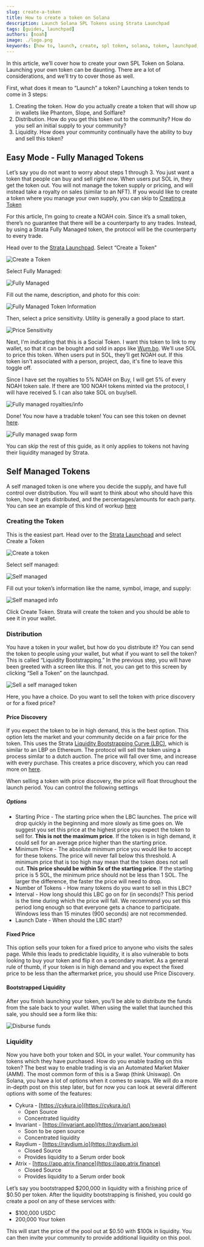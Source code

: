 ```yaml
---
slug: create-a-token
title: How to create a token on Solana
description: Launch Solana SPL Tokens using Strata Launchpad
tags: [guides, launchpad]
authors: [noah]
image: ./logo.png
keywords: [how to, launch, create, spl token, solana, token, launchpad, permissionless, open source, social token, gamefi token]
---
```


In this article, we’ll cover how to create your own SPL Token on Solana. Launching your own token can be daunting. There are a lot of considerations, and we’ll try to cover those as well.

First, what does it mean to “Launch” a token? Launching a token tends to come in 3 steps:

1. Creating the token. How do you actually create a token that will show up in wallets like Phantom, Slope, and Solflare?
2. Distribution. How do you get this token out to the community? How do you sell an initial supply to your community?
3. Liquidity. How does your community continually have the ability to buy and sell this token?


## Easy Mode - Fully Managed Tokens

Let’s say you do not want to worry about steps 1 through 3. You just want a token that people can buy and sell *right now*. When users put SOL in, they get the token out. You will not manage the token supply or pricing, and will instead take a royalty on sales (similar to an NFT). If you would like to create a token where you manage your own supply, you can skip to [Creating a Token](#creating-the-token)

For this article, I’m going to create a NOAH coin. Since it’s a small token, there’s no guarantee that there will be a counterparty to any trades. Instead, by using a Strata Fully Managed token, the protocol will be the counterparty to every trade.

Head over to the [Strata Launchpad](app.strataprotocol.com). Select “Create a Token”


![Create a Token](./create-a-token.png)


Select Fully Managed:

![Fully Managed](./fully-managed.png)


Fill out the name, description, and photo for this coin: 

![Fully Managed Token Information](./fully-managed-info.png)


Then, select a price sensitivity. Utility is generally a good place to start.

![Price Sensitivity](./price-sensitivity.png)

Next, I'm indicating that this is a Social Token. I want this token to link to my wallet, so that it can be bought and sold in apps like [Wum.bo](https://wum.bo). We’ll use SOL to price this token. When users put in SOL, they’ll get NOAH out.
If this token isn't associated with a person, project, dao, it's fine to leave this toggle off.

Since I have set the royalties to 5% NOAH on Buy, I will get 5% of every NOAH token sale. If there are 100 NOAH tokens minted via the protocol, I will have received 5. I can also take SOL on buy/sell.

![Fully managed royalties/info](./social-token-info.png)


Done! You now have a tradable token! You can see this token on devnet [here](https://app.strataprotocol.com/swap/A6EpBzLEPw2CNrz7VWnWJUDLvjMx1KujtWxHYPjJk54m?cluster=devnet).

![Fully managed swap form](./fully-managed-done.png)

You can skip the rest of this guide, as it only applies to tokens not having their liquidity managed by Strata.

## Self Managed Tokens

A self managed token is one where you decide the supply, and have full control over distribution. You will want to think
about who should have this token, how it gets distributed, and the percentages/amounts for each party. You can see an example of this kind of workup [here](https://www.projectserum.com/serum-token-summary)

### Creating the Token

This is the easiest part. Head over to the [Strata Launchpad](app.strataprotocol.com) and select Create a Token


![Create a token](./create-a-token.png)


Select self managed:


![Self managed](./self-managed.png)


Fill out your token’s information like the name, symbol, image, and supply:


![Self managed info](./fully-managed-info.png)


 Click Create Token. Strata will create the token and you should be able to see it in your wallet.


### Distribution

You have a token in your wallet, but how do you distribute it? You can send the token to people using your wallet, but what if you want to sell the token? This is called “Liquidity Bootstrapping.” In the previous step, you will have been greeted with a screen like this. If not, you can get to this screen by clicking “Sell a Token” on the launchpad.


![Sell a self managed token](./self-managed-done.png)


Here, you have a choice. Do you want to sell the token with price discovery or for a fixed price?


#### Price Discovery

If you expect the token to be in high demand, this is the best option. This option lets the market and your community decide on a fair price for the token. This uses the Strata [Liquidity Bootstrapping Curve (LBC)](https://docs.strataprotocol.com/marketplace/lbc), which is similar to an LBP on Ethereum.  The protocol will sell the token using a process similar to a dutch auction. The price will fall over time, and increase with every purchase. This creates a price discovery, which you can read more on [here](https://docs.strataprotocol.com/marketplace/lbc). 

When selling a token with price discovery, the price will float throughout the launch period. You can control the following settings


##### Options



* Starting Price - The starting price when the LBC launches. The price will drop quickly in the beginning and more slowly as time goes on. We suggest you set this price at the highest price you expect the token to sell for. **This is not the maximum price**. If the token is in high demand, it could sell for an average price higher than the starting price.
* Minimum Price - The absolute minimum price you would like to accept for these tokens. The price will never fall below this threshold. A minimum price that is too high may mean that the token does not sell out. **This price should be within 5x of the starting price**. If the starting price is 5 SOL, the minimum price should not be less than 1 SOL. The larger the difference, the faster the price will need to drop.
* Number of Tokens - How many tokens do you want to sell in this LBC?
* Interval - How long should this LBC go on for (in seconds)? This period is the time during which the price will fall. We recommend you set this period long enough so that everyone gets a chance to participate. Windows less than 15 minutes (900 seconds) are not recommended.
* Launch Date - When should the LBC start?


#### Fixed Price

This option sells your token for a fixed price to anyone who visits the sales page. While this leads to predictable liquidity, it is also vulnerable to bots looking to buy your token and flip it on a secondary market. As a general rule of thumb, if your token is in high demand and you expect the fixed price to be less than the aftermarket price, you should use Price Discovery. 


#### Bootstrapped Liquidity

After you finish launching your token, you’ll be able to distribute the funds from the sale back to your wallet. When using the wallet that launched this sale, you should see a form like this: 


![Disburse funds](./disburse.png)


### Liquidity

Now you have both your token and SOL in your wallet. Your community has tokens which they have purchased. How do you enable trading on this token? The best way to enable trading is via an Automated Market Maker (AMM). The most common form of this is a Swap (think Uniswap). On Solana, you have a lot of options when it comes to swaps. We will do a more in-depth post on this step later, but for now you can look at several different options with some of the features:



* Cykura - [https://cykura.io](https://cykura.io/)
    * Open Source
    * Concentrated liquidity
* Invariant - [https://invariant.app](https://invariant.app/swap)
    * Soon to be open source
    * Concentrated liquidity
* Raydium - [https://raydium.io](https://raydium.io)
    * Closed Source
    * Provides liquidity to a Serum order book
* Atrix - [https://app.atrix.finance](https://app.atrix.finance)
    * Closed Source
    * Provides liquidity to a Serum order book

Let’s say you bootstrapped $200,000 in liquidity with a finishing price of $0.50 per token. After the liquidity bootstrapping is finished, you could go create a pool on any of these services with:



* $100,000 USDC
* 200,000 Your token

This will start the price of the pool out at $0.50 with $100k in liquidity. You can then invite your community to provide additional liquidity on this pool. 
